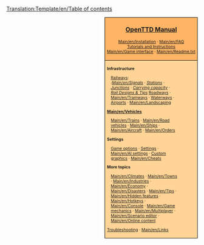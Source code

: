 <noinclude>[[Translation:Template/en/Table of contents]]</noinclude>
<div style="float:right; padding-left:12px; background:#ffffff;">
<div style="border:1px solid #000000; background:#ffb466; padding:5px; -moz-border-radius-topleft:5px; -moz-border-radius-topright:5px; font-size: 12pt;">
<center><strong><font size="3">[[Main/en/OpenTTD|OpenTTD Manual]]</font></strong></center>
<div style="font-size: 8pt; text-align: center;">
[[Main/en/Installation]] &middot; 
[[Main/en/FAQ]]<br />
[[Main/en/Tutorial|Tutorials and Instructions]]<br />
[[Main/en/Game interface]] &middot; 
[[Main/en/Readme.txt]]
</div>
</div>
<div style="border:1px solid black; border-top-width: 0px; background:#ffd496; padding:5px; -moz-border-radius-bottomleft:5px; -moz-border-radius-bottomright:8px; font-size: 8pt;">

<div style="width: 186px">
'''Infrastructure'''
<div style="margin-left:10px;">
[[Main/en/Railway construction|Railways]]: <br />
:''[[Main/en/Signals]]'' &middot; ''[[Main/en/Railway station|Stations]]'' &middot; ''[[Main/en/Junction|Junctions]]'' &middot; ''[[Main/en/Railway Designs|Carrying capacity]]'' &middot; ''[[Main/en/Rail Designs|Rail Designs & Tips]]''
[[Main/en/Roadway construction|Roadways]] &middot; [[Main/en/Tramways]] &middot; [[Main/en/Waterway construction|Waterways]] &middot; [[Main/en/Airport construction|Airports]] &middot; [[Main/en/Landscaping]]
</div>
</div>

<div style="width: 186px">
'''[[Main/en/Vehicles]]'''
<div style="margin-left:10px;">
[[Main/en/Trains]] &middot; [[Main/en/Road vehicles]] &middot; [[Main/en/Ships]] &middot;
[[Main/en/Aircraft]] &middot; [[Main/en/Orders]]
</div>
</div>

<div style="width: 186px">
'''Settings'''
<div style="margin-left:10px;">
[[Main/en/Game options window|Game options]] &middot; [[Main/en/Advanced Settings|Settings]] &middot; [[Main/en/AI settings]] &middot;
[[Main/en/NewGRF|Custom graphics]] &middot; [[Main/en/Cheats]]
</div>
</div>

<div style="width: 186px">
'''More topics'''<br />
<div style="margin-left:10px;">
[[Main/en/Climates]] &middot; [[Main/en/Towns]] &middot; [[Main/en/Industries]] &middot; [[Main/en/Economy]] &middot;
[[Main/en/Disasters]] &middot; [[Main/en/Tips]] &middot;
[[Main/en/Hidden features]] &middot; [[Main/en/Hotkeys]] &middot;
[[Main/en/Console]] &middot; [[Main/en/Game mechanics]] &middot;
[[Main/en/Multiplayer]] &middot; [[Main/en/Scenario editor]] &middot;
[[Main/en/Online content]]
</div>
</div>

[[Main/en/Troubleshooting|Troubleshooting]] &middot; [[Main/en/Links]]
</div>
</div>
<includeonly>[[Category:en/Manual|{{PAGENAME}}]]</includeonly>